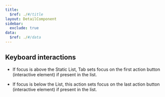 ```yaml
---
title:
  $ref: ./#/title
layout: DetailComponent
sidebar:
  exclude: true
data:
  $ref: ./#/data
---
```


## Keyboard interactions

<KeyboardControls>
<KeyboardControl keyOrCombos="Tab">

- If focus is above the Static List, Tab sets focus on the first action button (interactive element) if present in the list.

</KeyboardControl>
<KeyboardControl keyOrCombos="Shift + Tab">

- If focus is below the List, this action sets focus on the last action button (interactive element) if present in the list.

</KeyboardControl>
</KeyboardControls>
